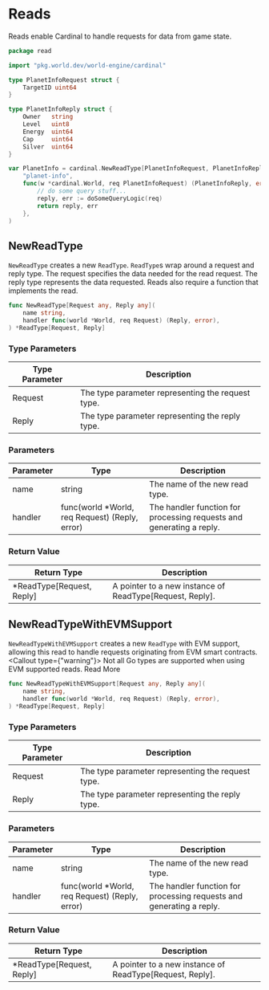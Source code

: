 


# Reads

Reads enable Cardinal to handle requests for data from game state.

```go
package read

import "pkg.world.dev/world-engine/cardinal"

type PlanetInfoRequest struct {
	TargetID uint64
}

type PlanetInfoReply struct {
	Owner   string
	Level   uint8
	Energy  uint64
	Cap     uint64
	Silver  uint64
}

var PlanetInfo = cardinal.NewReadType[PlanetInfoRequest, PlanetInfoReply](
	"planet-info",
	func(w *cardinal.World, req PlanetInfoRequest) (PlanetInfoReply, error) {
		// do some query stuff...
		reply, err := doSomeQueryLogic(req)
		return reply, err
	},
)
```

## NewReadType

`NewReadType` creates a new `ReadType`. `ReadType`s wrap around a request and reply type. The request specifies the data needed for the read request. The reply type represents the data requested. Reads also require a function that implements the read.

```go
func NewReadType[Request any, Reply any](
	name string,
	handler func(world *World, req Request) (Reply, error),
) *ReadType[Request, Reply]
```

### Type Parameters

| Type Parameter | Description                                     |
|----------------|-------------------------------------------------|
| Request        | The type parameter representing the request type. |
| Reply          | The type parameter representing the reply type.   |

### Parameters

| Parameter   | Type                                          | Description                                                                                        |
|-------------|-----------------------------------------------|----------------------------------------------------------------------------------------------------|
| name        | string                                        | The name of the new read type.                                                                    |
| handler     | func(world *World, req Request) (Reply, error) | The handler function for processing requests and generating a reply.                            |


### Return Value

| Return Type             | Description                                                             |
|-------------------------|-------------------------------------------------------------------------|
| *ReadType[Request, Reply] | A pointer to a new instance of ReadType[Request, Reply].                |


## NewReadTypeWithEVMSupport

`NewReadTypeWithEVMSupport` creates a new `ReadType` with EVM support, allowing this read to handle requests originating from EVM smart contracts.
<Callout type={"warning"}>
    Not all Go types are supported when using EVM supported reads. <Link href="/Cardinal/API-Reference/evm-support">Read More</Link>
</Callout>

```go
func NewReadTypeWithEVMSupport[Request any, Reply any](
	name string,
	handler func(world *World, req Request) (Reply, error),
) *ReadType[Request, Reply]
```

### Type Parameters

| Type Parameter | Description                                     |
|----------------|-------------------------------------------------|
| Request        | The type parameter representing the request type. |
| Reply          | The type parameter representing the reply type.   |

### Parameters

| Parameter   | Type                                          | Description                                                                                        |
|-------------|-----------------------------------------------|----------------------------------------------------------------------------------------------------|
| name        | string                                        | The name of the new read type.                                                                    |
| handler     | func(world *World, req Request) (Reply, error) | The handler function for processing requests and generating a reply.                            |


### Return Value

| Return Type             | Description                                                             |
|-------------------------|-------------------------------------------------------------------------|
| *ReadType[Request, Reply] | A pointer to a new instance of ReadType[Request, Reply].                |


